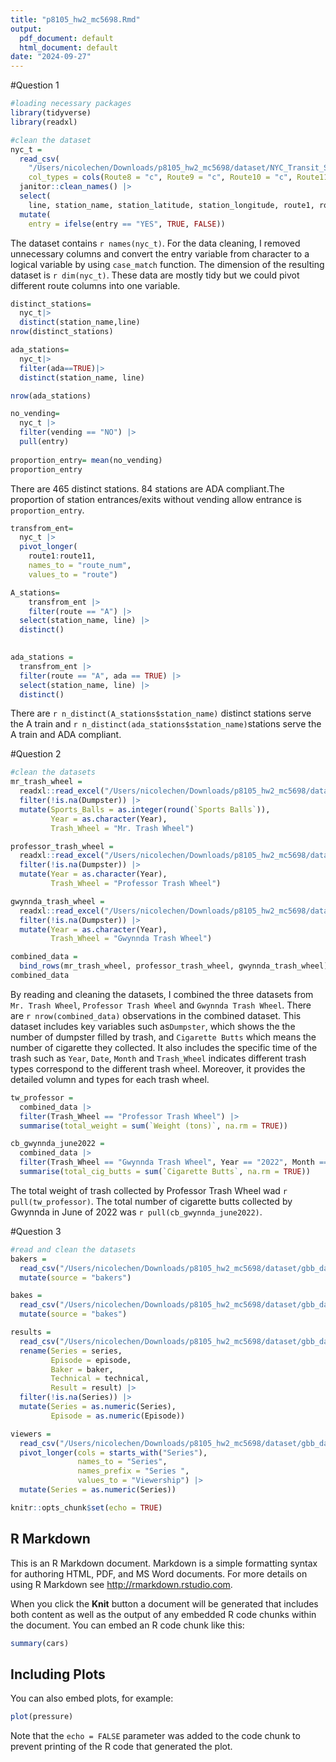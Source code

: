 ```yaml
---
title: "p8105_hw2_mc5698.Rmd"
output:
  pdf_document: default
  html_document: default
date: "2024-09-27"
---
```


#Question 1
```r
#loading necessary packages
library(tidyverse)
library(readxl)
```

```r
#clean the dataset
nyc_t = 
  read_csv(
    "/Users/nicolechen/Downloads/p8105_hw2_mc5698/dataset/NYC_Transit_Subway_Entrance_And_Exit_Data.csv",
    col_types = cols(Route8 = "c", Route9 = "c", Route10 = "c", Route11 = "c")) |> 
  janitor::clean_names() |> 
  select(
    line, station_name, station_latitude, station_longitude, route1, route2, route3, route4, route5, route6, route7, route8, route9, route10,route11, entry, vending, entrance_type, ada) |> 
  mutate(
    entry = ifelse(entry == "YES", TRUE, FALSE))
```

The dataset contains `r names(nyc_t)`. For the data cleaning, I removed unnecessary columns and convert the entry variable from character to a logical variable by using `case_match` function. The dimension of the resulting dataset is `r dim(nyc_t)`. These data are mostly tidy but we could pivot different route columns into one variable. 
```r
distinct_stations=
  nyc_t|>
  distinct(station_name,line)
nrow(distinct_stations)
```
```r
ada_stations=
  nyc_t|>
  filter(ada==TRUE)|>
  distinct(station_name, line)

nrow(ada_stations)
```
```r
no_vending=
  nyc_t |>
  filter(vending == "NO") |>
  pull(entry)
 
proportion_entry= mean(no_vending)
proportion_entry
```

There are 465 distinct stations. 84 stations are ADA compliant.The proportion of station entrances/exits without vending allow entrance is `proportion_entry`. 

```r
transfrom_ent=
  nyc_t |> 
  pivot_longer(
    route1:route11,
    names_to = "route_num",
    values_to = "route")

A_stations=
    transfrom_ent |>
    filter(route == "A") |> 
  select(station_name, line) |> 
  distinct()
  

ada_stations =
  transfrom_ent |> 
  filter(route == "A", ada == TRUE) |> 
  select(station_name, line) |> 
  distinct()

```
There are `r n_distinct(A_stations$station_name)` distinct stations serve the A train and `r n_distinct(ada_stations$station_name)`stations serve the A train and ADA compliant.

#Question 2
```r
#clean the datasets
mr_trash_wheel = 
  readxl::read_excel("/Users/nicolechen/Downloads/p8105_hw2_mc5698/dataset/202409TrashWheelCollectionData.xlsx", sheet = "Mr. Trash Wheel", skip = 1) |> 
  filter(!is.na(Dumpster)) |> 
  mutate(Sports_Balls = as.integer(round(`Sports Balls`)),
         Year = as.character(Year),
         Trash_Wheel = "Mr. Trash Wheel")

professor_trash_wheel = 
  readxl::read_excel("/Users/nicolechen/Downloads/p8105_hw2_mc5698/dataset/202409TrashWheelCollectionData.xlsx", sheet = "Professor Trash Wheel", skip = 1) |> 
  filter(!is.na(Dumpster)) |> 
  mutate(Year = as.character(Year),
         Trash_Wheel = "Professor Trash Wheel")

gwynnda_trash_wheel = 
  readxl::read_excel("/Users/nicolechen/Downloads/p8105_hw2_mc5698/dataset/202409TrashWheelCollectionData.xlsx", sheet = "Gwynnda Trash Wheel", skip = 1) |> 
  filter(!is.na(Dumpster)) |> 
  mutate(Year = as.character(Year),
         Trash_Wheel = "Gwynnda Trash Wheel")

combined_data = 
  bind_rows(mr_trash_wheel, professor_trash_wheel, gwynnda_trash_wheel)
combined_data
```
By reading and cleaning the datasets, I combined the three datasets from `Mr. Trash Wheel`, `Professor Trash Wheel` and `Gwynnda Trash Wheel`. There are `r nrow(combined_data)` observations in the combined dataset. This dataset includes key variables such as`Dumpster`, which shows the the number of dumpster filled by trash, and `Cigarette Butts` which means the number of cigarette they collected. It also includes the specific time of the trash such as `Year`, `Date`, `Month` and `Trash_Wheel` indicates different trash types correspond to the different trash wheel. Moreover, it provides the detailed volumn and types for each trash wheel. 

```r
tw_professor = 
  combined_data |> 
  filter(Trash_Wheel == "Professor Trash Wheel") |> 
  summarise(total_weight = sum(`Weight (tons)`, na.rm = TRUE))
```

```r
cb_gwynnda_june2022 = 
  combined_data |> 
  filter(Trash_Wheel == "Gwynnda Trash Wheel", Year == "2022", Month == "June") |> 
  summarise(total_cig_butts = sum(`Cigarette Butts`, na.rm = TRUE))
```
The total weight of trash collected by Professor Trash Wheel wad  `r pull(tw_professor)`. The total number of cigarette butts collected by Gwynnda in June of 2022 was `r pull(cb_gwynnda_june2022)`.

#Question 3
```r
#read and clean the datasets
bakers = 
  read_csv("/Users/nicolechen/Downloads/p8105_hw2_mc5698/dataset/gbb_datasets/bakers.csv") |>
  mutate(source = "bakers")

bakes = 
  read_csv("/Users/nicolechen/Downloads/p8105_hw2_mc5698/dataset/gbb_datasets/bakes.csv") |>
  mutate(source = "bakes")

results = 
  read_csv("/Users/nicolechen/Downloads/p8105_hw2_mc5698/dataset/gbb_datasets/results.csv", skip = 2) |>
  rename(Series = series,
         Episode = episode, 
         Baker = baker, 
         Technical = technical, 
         Result = result) |>
  filter(!is.na(Series)) |>
  mutate(Series = as.numeric(Series),
         Episode = as.numeric(Episode))

viewers = 
  read_csv("/Users/nicolechen/Downloads/p8105_hw2_mc5698/dataset/gbb_datasets/viewers.csv") |>
  pivot_longer(cols = starts_with("Series"), 
               names_to = "Series", 
               names_prefix = "Series ", 
               values_to = "Viewership") |>
  mutate(Series = as.numeric(Series))
```


```r
knitr::opts_chunk$set(echo = TRUE)
```


## R Markdown

This is an R Markdown document. Markdown is a simple formatting syntax for authoring HTML, PDF, and MS Word documents. For more details on using R Markdown see <http://rmarkdown.rstudio.com>.

When you click the **Knit** button a document will be generated that includes both content as well as the output of any embedded R code chunks within the document. You can embed an R code chunk like this:

```r
summary(cars)
```

## Including Plots

You can also embed plots, for example:

```r
plot(pressure)
```

Note that the `echo = FALSE` parameter was added to the code chunk to prevent printing of the R code that generated the plot.
